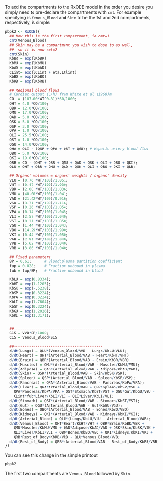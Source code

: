 To add the compartments to the RxODE model in the order you desire you
simply need to pre-declare the compartments with `cmt`.  For example
specifying is `Venous_Blood` and `Skin` to be the 1st and 2nd
compartments, respectively, is simple:

```r
pbpk2 <- RxODE({
  ## Now this is the first compartment, ie cmt=1
  cmt(Venous_Blood)
  ## Skin may be a compartment you wish to dose to as well,
  ##  so it is now cmt=2
  cmt(Skin) 
  KbBR = exp(lKbBR)
  KbMU = exp(lKbMU)
  KbAD = exp(lKbAD)
  CLint= exp(lCLint + eta.LClint)
  KbBO = exp(lKbBO)
  KbRB = exp(lKbRB)

  ## Regional blood flows
  # Cardiac output (L/h) from White et al (1968)m
  CO  = (187.00*WT^0.81)*60/1000; 
  QHT = 4.0 *CO/100;
  QBR = 12.0*CO/100;
  QMU = 17.0*CO/100;
  QAD = 5.0 *CO/100;
  QSK = 5.0 *CO/100;
  QSP = 3.0 *CO/100;
  QPA = 1.0 *CO/100;
  QLI = 25.5*CO/100;
  QST = 1.0 *CO/100;
  QGU = 14.0*CO/100;
  QHA = QLI - (QSP + QPA + QST + QGU); # Hepatic artery blood flow
  QBO = 5.0 *CO/100;
  QKI = 19.0*CO/100;
  QRB = CO - (QHT + QBR + QMU + QAD + QSK + QLI + QBO + QKI);
  QLU = QHT + QBR + QMU + QAD + QSK + QLI + QBO + QKI + QRB;

  ## Organs' volumes = organs' weights / organs' density
  VLU = (0.76 *WT/100)/1.051;
  VHT = (0.47 *WT/100)/1.030;
  VBR = (2.00 *WT/100)/1.036;
  VMU = (40.00*WT/100)/1.041;
  VAD = (21.42*WT/100)/0.916;
  VSK = (3.71 *WT/100)/1.116;
  VSP = (0.26 *WT/100)/1.054;
  VPA = (0.14 *WT/100)/1.045;
  VLI = (2.57 *WT/100)/1.040;
  VST = (0.21 *WT/100)/1.050;
  VGU = (1.44 *WT/100)/1.043;
  VBO = (14.29*WT/100)/1.990;
  VKI = (0.44 *WT/100)/1.050;
  VAB = (2.81 *WT/100)/1.040;
  VVB = (5.62 *WT/100)/1.040;
  VRB = (3.86 *WT/100)/1.040;

  ## Fixed parameters
  BP = 0.61;      # Blood:plasma partition coefficient
  fup = 0.028;    # Fraction unbound in plasma
  fub = fup/BP;   # Fraction unbound in blood

  KbLU = exp(0.8334);
  KbHT = exp(1.1205);
  KbSK = exp(-.5238);
  KbSP = exp(0.3224);
  KbPA = exp(0.3224);
  KbLI = exp(1.7604);
  KbST = exp(0.3224);
  KbGU = exp(1.2026);
  KbKI = exp(1.3171);


  ##-----------------------------------------
  S15 = VVB*BP/1000;
  C15 = Venous_Blood/S15

  ##-----------------------------------------
  d/dt(Lungs) = QLU*(Venous_Blood/VVB - Lungs/KbLU/VLU);
  d/dt(Heart) = QHT*(Arterial_Blood/VAB - Heart/KbHT/VHT);
  d/dt(Brain) = QBR*(Arterial_Blood/VAB - Brain/KbBR/VBR);
  d/dt(Muscles) = QMU*(Arterial_Blood/VAB - Muscles/KbMU/VMU);
  d/dt(Adipose) = QAD*(Arterial_Blood/VAB - Adipose/KbAD/VAD);
  d/dt(Skin) = QSK*(Arterial_Blood/VAB - Skin/KbSK/VSK);
  d/dt(Spleen) = QSP*(Arterial_Blood/VAB - Spleen/KbSP/VSP);
  d/dt(Pancreas) = QPA*(Arterial_Blood/VAB - Pancreas/KbPA/VPA);
  d/dt(Liver) = QHA*Arterial_Blood/VAB + QSP*Spleen/KbSP/VSP +
    QPA*Pancreas/KbPA/VPA + QST*Stomach/KbST/VST + QGU*Gut/KbGU/VGU -
    CLint*fub*Liver/KbLI/VLI - QLI*Liver/KbLI/VLI;
  d/dt(Stomach) = QST*(Arterial_Blood/VAB - Stomach/KbST/VST);
  d/dt(Gut) = QGU*(Arterial_Blood/VAB - Gut/KbGU/VGU);
  d/dt(Bones) = QBO*(Arterial_Blood/VAB - Bones/KbBO/VBO);
  d/dt(Kidneys) = QKI*(Arterial_Blood/VAB - Kidneys/KbKI/VKI);
  d/dt(Arterial_Blood) = QLU*(Lungs/KbLU/VLU - Arterial_Blood/VAB);
  d/dt(Venous_Blood) = QHT*Heart/KbHT/VHT + QBR*Brain/KbBR/VBR +
    QMU*Muscles/KbMU/VMU + QAD*Adipose/KbAD/VAD + QSK*Skin/KbSK/VSK +
    QLI*Liver/KbLI/VLI + QBO*Bones/KbBO/VBO + QKI*Kidneys/KbKI/VKI +
    QRB*Rest_of_Body/KbRB/VRB - QLU*Venous_Blood/VVB;
  d/dt(Rest_of_Body) = QRB*(Arterial_Blood/VAB - Rest_of_Body/KbRB/VRB);
})
```

You can see this change in the simple printout

```r
pbpk2
```

The first two compartments are `Venous_Blood` followed by `Skin`.
